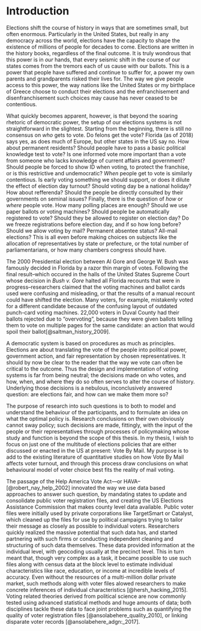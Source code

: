 <!-- The {.unnumbered} option here means that the introduction will be "Chapter 0." -->

# Introduction {.unnumbered}

Elections shift the course of history in ways that are sometimes small, but often enormous. Particularly in the United States, but really in any democracy across the world, elections have the capacity to shape the existence of millions of people for decades to come. Elections are written in the history books, regardless of the final outcome. It is truly wondrous that this power is in *our* hands, that every seismic shift in the course of our states comes from the tremors each of us cause with our ballots. This is a power that people have suffered and continue to suffer for, a power my own parents and grandparents risked their lives for. The way we give people access to this power, the way nations like the United States or my birthplace of Greece choose to conduct their elections and the enfranchisement and disenfranchisement such choices may cause has never ceased to be contentious.  
  
What quickly becomes apparent, however, is that beyond the soaring rhetoric of democratic power, the setup of our elections systems is not straightforward in the slightest. Starting from the beginning, there is still no consensus on *who* gets to vote. Do felons get the vote? Florida (as of 2018) says yes, as does much of Europe, but other states in the US say no. How about permanent residents? Should people have to pass a basic political knowledge test to vote? Is one informed vote more important than a vote from someone who lacks knowledge of current affairs and government? Should people be forced to show ID when voting, to protect the franchise, or is this restrictive and undemocratic? *When* people get to vote is similarly contentious. Is early voting something we should support, or does it dilute the effect of election day turnout? Should voting day be a national holiday? How about refferenda? Should the people be directly consulted by their governments on seminal issues? Finally, there is the question of *how* or *where* people vote. How many polling places are enough? Should we use paper ballots or voting machines? Should people be automatically registered to vote? Should they be allowed to register on election day? Do we freeze registrations before election day, and if so how long before? Should we allow voting by mail? Permanent absentee status? All-mail elections? This is all even before making choices on subjects like the allocation of representatives by state or prefecture, or the total number of parliamentarians, or how many chambers congress should have.

The 2000 Presidential election between Al Gore and George W. Bush was famously decided in Florida by a razor thin margin of votes. Following the final result--which occured in the halls of the United States Supreme Court whose decision in *Bush v. Gore* halted all Florida recounts that were in progress--researchers claimed that the voting machines and ballot cards used were confusing and misleading, or that the results of a manual recount could have shifted the election. Many voters, for example, mistakenly voted for a different candidate because of the confusing layout of outdated punch-card voting machines. 22,000 voters in Duval County had their ballots rejected due to "overvoting", because they were given ballots telling them to vote on multiple pages for the same candidate: an action that would spoil their ballot[@saltman_history_2009].

A democratic system is based on procedures as much as principles. Elections are about translating the vote of the people into political power, government action, and fair representation by chosen representatives. It should by now be clear to the reader that the way we vote can often be critical to the outcome. Thus the design and implementation of voting systems is far from being neutral; the decisions made on who votes, and how, when, and where they do so often serves to alter the course of history. Underlying those decisions is a nebulous, inconclusively answered question: are elections fair, and how can we make them more so?

The purpose of research into such questions is to both to model and understand the behaviour of the participants, and to formulate an idea on what the optimal policy is. Research conclusions on their own obviously cannot sway policy; such decisions are made, fittingly, with the input of the people or their representatives through processes of policymaking whose study and function is beyond the scope of this thesis. In my thesis, I wish to focus on just one of the multitude of elections policies that are either discussed or enacted in the US at present: Vote By Mail. My purpose is to add to the existing literature of quantitative studies on how Vote By Mail affects voter turnout, and through this process draw conclusions on what behavioural model of voter choice best fits the reality of mail voting. 
	
The passage of the Help America Vote Act—or HAVA--[@robert_nay_help_2002] innovated the way we use data based approaches to answer such question, by mandating states to update and consolidate public voter registration files, and creating the US Elections Assistance Commission that makes county level data available. Public voter files were initially used by private corporations like TargetSmart or Catalyst, which cleaned up the files for use by political campaigns trying to tailor their message as closely as possible to individual voters. Researchers quickly realized the massive potential that such data has, and started partnering with such firms or conducting independent cleaning and structuring of such data themselves. These data provided information at the individual level, with geocoding usually at the precinct level. This in turn meant that, though very complex as a task, it became possible to use such files along with census data at the block level to estimate individual characteristics like race, education, or income at incredible levels of accuracy. Even without the resources of a multi-million dollar private market, such methods along with voter files alowed researchers to make concrete inferences of individual characteristics [@hersh_hacking_2015]. Voting related theories derived from political science are now commonly tested using advanced statistical methods and huge amounts of data; both disciplines tackle these data to face joint problems such as quantifying the quality of voter registration files [@ansolabehere_quality_2010], or linking disparate voter records [@ansolabehere_adgn:_2017].